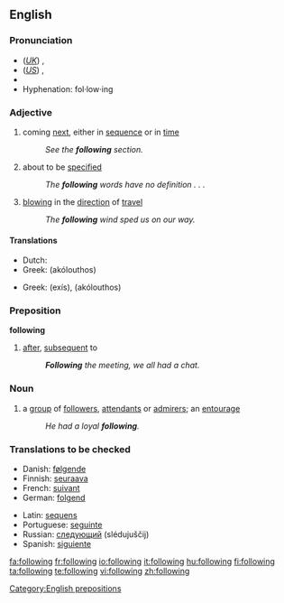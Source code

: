 ==English==

{{rank|business|mean|manner|385|following|fell|different|care}}

===Pronunciation===
*(''[[Received Pronunciation|UK]]'') {{IPA|/ˈfɒləʊɪŋ/}}, {{SAMPA|/"fQl@UIN/}}
*(''[[General American|US]]'') {{IPA|/ˈfɑloʊɪŋ/}}, {{SAMPA|/"fAloUIN/}}
*{{audio|en-us-following.ogg|Audio (US)}}
*Hyphenation: fol&middot;low&middot;ing

===Adjective===
{{en-adj|-}}

# coming [[next]], either in [[sequence]] or in [[time]]
#:''See the '''following''' section.''
# about to be [[specified]]
#:''The '''following''' words have no definition . . .''
# {{context|of a wind}} [[blowing]] in the [[direction]] of [[travel]]
#:''The '''following''' wind sped us on our way.''

====Translations====
{{trans-top|next in sequence or time}}
* Dutch: {{t+|nl|volgende}}
* Greek: {{t|el|ακόλουθος|m|sc=Grek}} (akólouthos)
{{trans-mid}}
{{trans-bottom}}
{{trans-top|to be specified}}
* Greek: {{t|el|εξής|sc=Grek}} (exís), {{t|el|ακόλουθος|m|sc=Grek}} (akólouthos)
{{trans-mid}}
{{trans-bottom}}
{{trans-top|wind blowing}}
{{trans-mid}}
{{trans-bottom}}

===Preposition===
'''following'''

# [[after]], [[subsequent]] to
#:'' '''Following''' the meeting, we all had a chat.''

===Noun===
{{en-noun}}
# a [[group]] of [[follower]]s, [[attendant]]s or [[admirer]]s; an [[entourage]]
#:''He had a loyal '''following'''.''

===Translations to be checked===
{{rfc-level|Translations to be checked at L3+ (AutoFormat would have corrected level of Translations to be checked)}}
{{top}}
*Danish: [[følgende]]
*Finnish: [[seuraava]]
*French: [[suivant]]
*German: [[folgend]]
{{mid}}
*Latin: [[sequens]]
*Portuguese: [[seguinte]]
*Russian: [[следующий]] (slédujuščij)
*Spanish: [[siguiente]]
{{bottom}}

[[Category:English prepositions]]

[[fa:following]]
[[fr:following]]
[[io:following]]
[[it:following]]
[[hu:following]]
[[fi:following]]
[[ta:following]]
[[te:following]]
[[vi:following]]
[[zh:following]]